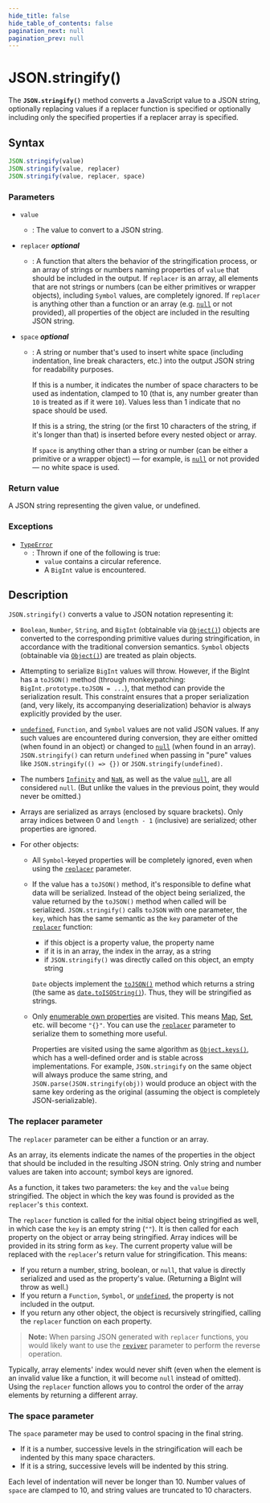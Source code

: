 ```yaml
---
hide_title: false
hide_table_of_contents: false
pagination_next: null
pagination_prev: null
---
```

# JSON.stringify()

The **`JSON.stringify()`** method converts a JavaScript value to a JSON string, optionally replacing values if a replacer function is specified or optionally including only the specified properties if a replacer array is specified.

## Syntax

```js
JSON.stringify(value)
JSON.stringify(value, replacer)
JSON.stringify(value, replacer, space)
```

### Parameters

- `value`
  - : The value to convert to a JSON string.
- `replacer` _**optional**_
  - : A function that alters the behavior of the stringification process, or an array of strings or numbers naming properties of `value` that should be included in the output. If `replacer` is an array, all elements that are not strings or numbers (can be either primitives or wrapper objects), including `Symbol` values, are completely ignored. If `replacer` is anything other than a function or an array (e.g. [`null`](https://developer.mozilla.org/docs/Web/JavaScript/Reference/Operators/null) or not provided), all properties of the object are included in the resulting JSON string.
- `space` _**optional**_

  - : A string or number that's used to insert white space (including indentation, line break characters, etc.) into the output JSON string for readability purposes.

    If this is a number, it indicates the number of space characters to be used as indentation, clamped to 10 (that is, any number greater than `10` is treated as if it were `10`). Values less than 1 indicate that no space should be used.

    If this is a string, the string (or the first 10 characters of the string, if it's longer than that) is inserted before every nested object or array.

    If `space` is anything other than a string or number (can be either a primitive or a wrapper object) — for example, is [`null`](https://developer.mozilla.org/docs/Web/JavaScript/Reference/Operators/null) or not provided — no white space is used.

### Return value

A JSON string representing the given value, or undefined.

### Exceptions

- [`TypeError`](../../globals/TypeError/TypeError.mdx)
  - : Thrown if one of the following is true:
    - `value` contains a circular reference.
    - A `BigInt` value is encountered.

## Description

`JSON.stringify()` converts a value to JSON notation representing it:

- `Boolean`, `Number`, `String`, and `BigInt` (obtainable via [`Object()`](https://developer.mozilla.org/docs/Web/JavaScript/Reference/Global_Objects/Object/Object)) objects are converted to the corresponding primitive values during stringification, in accordance with the traditional conversion semantics. `Symbol` objects (obtainable via [`Object()`](https://developer.mozilla.org/docs/Web/JavaScript/Reference/Global_Objects/Object/Object)) are treated as plain objects.
- Attempting to serialize `BigInt` values will throw. However, if the BigInt has a `toJSON()` method (through monkeypatching: `BigInt.prototype.toJSON = ...`), that method can provide the serialization result. This constraint ensures that a proper serialization (and, very likely, its accompanying deserialization) behavior is always explicitly provided by the user.
- [`undefined`](../../globals/undefined.mdx), `Function`, and `Symbol` values are not valid JSON values. If any such values are encountered during conversion, they are either omitted (when found in an object) or changed to [`null`](https://developer.mozilla.org/docs/Web/JavaScript/Reference/Operators/null) (when found in an array). `JSON.stringify()` can return `undefined` when passing in "pure" values like `JSON.stringify(() => {})` or `JSON.stringify(undefined)`.
- The numbers [`Infinity`](../../globals/Infinity.mdx) and [`NaN`](../../globals/NaN.mdx), as well as the value [`null`](https://developer.mozilla.org/docs/Web/JavaScript/Reference/Operators/null), are all considered `null`. (But unlike the values in the previous point, they would never be omitted.)
- Arrays are serialized as arrays (enclosed by square brackets). Only array indices between 0 and `length - 1` (inclusive) are serialized; other properties are ignored.
- For other objects:

  - All `Symbol`-keyed properties will be completely ignored, even when using the [`replacer`](#the_replacer_parameter) parameter.

  - If the value has a `toJSON()` method, it's responsible to define what data will be serialized. Instead of the object being serialized, the value returned by the `toJSON()` method when called will be serialized. `JSON.stringify()` calls `toJSON` with one parameter, the `key`, which has the same semantic as the `key` parameter of the [`replacer`](#the_replacer_parameter) function:

    - if this object is a property value, the property name
    - if it is in an array, the index in the array, as a string
    - if `JSON.stringify()` was directly called on this object, an empty string

    `Date` objects implement the [`toJSON()`](https://developer.mozilla.org/docs/Web/JavaScript/Reference/Global_Objects/Date/toJSON) method which returns a string (the same as [`date.toISOString()`](https://developer.mozilla.org/docs/Web/JavaScript/Reference/Global_Objects/Date/toISOString)). Thus, they will be stringified as strings.

  - Only [enumerable own properties](https://developer.mozilla.org/docs/Web/JavaScript/Enumerability_and_ownership_of_properties) are visited. This means [Map](../../globals/Map/Map.mdx), [Set](../../globals/Set/Set.mdx), etc. will become `"{}"`. You can use the [`replacer`](#the_replacer_parameter) parameter to serialize them to something more useful.

    Properties are visited using the same algorithm as [`Object.keys()`](https://developer.mozilla.org/docs/Web/JavaScript/Reference/Global_Objects/Object/keys), which has a well-defined order and is stable across implementations. For example, `JSON.stringify` on the same object will always produce the same string, and `JSON.parse(JSON.stringify(obj))` would produce an object with the same key ordering as the original (assuming the object is completely JSON-serializable).

### The replacer parameter

The `replacer` parameter can be either a function or an array.

As an array, its elements indicate the names of the properties in the object that should be included in the resulting JSON string. Only string and number values are taken into account; symbol keys are ignored.

As a function, it takes two parameters: the `key` and the `value` being stringified. The object in which the key was found is provided as the `replacer`'s `this` context.

The `replacer` function is called for the initial object being stringified as well, in which case the `key` is an empty string (`""`). It is then called for each property on the object or array being stringified. Array indices will be provided in its string form as `key`. The current property value will be replaced with the `replacer`'s return value for stringification. This means:

- If you return a number, string, boolean, or `null`, that value is directly serialized and used as the property's value. (Returning a BigInt will throw as well.)
- If you return a `Function`, `Symbol`, or [`undefined`](../../globals/undefined.mdx), the property is not included in the output.
- If you return any other object, the object is recursively stringified, calling the `replacer` function on each property.

> **Note:** When parsing JSON generated with `replacer` functions, you would likely want to use the [`reviver`](https://developer.mozilla.org/docs/Web/JavaScript/Reference/Global_Objects/JSON/parse#using_the_reviver_parameter) parameter to perform the reverse operation.

Typically, array elements' index would never shift (even when the element is an invalid value like a function, it will become `null` instead of omitted). Using the `replacer` function allows you to control the order of the array elements by returning a different array.

### The space parameter

The `space` parameter may be used to control spacing in the final string.

- If it is a number, successive levels in the stringification will each be indented by this many space characters.
- If it is a string, successive levels will be indented by this string.

Each level of indentation will never be longer than 10. Number values of `space` are clamped to 10, and string values are truncated to 10 characters.
